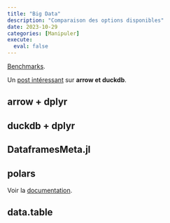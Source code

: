 ```yaml
---
title: "Big Data"
description: "Comparaison des options disponibles"
date: 2023-10-29
categories: [Manipuler]
execute: 
  eval: false
---
```


[Benchmarks](https://duckdblabs.github.io/db-benchmark/).

Un [post intéressant](https://www.christophenicault.com/fr/post/large_dataframe_arrow_duckdb/) sur **arrow et duckdb**.

## arrow + dplyr

## duckdb + dplyr

## DataframesMeta.jl

## polars

Voir la [documentation](https://rpolars.github.io/#quickstart-example).

## data.table

